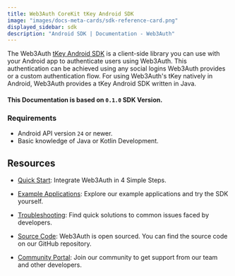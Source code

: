 ```yaml
---
title: Web3Auth CoreKit tKey Android SDK
image: "images/docs-meta-cards/sdk-reference-card.png"
displayed_sidebar: sdk
description: "Android SDK | Documentation - Web3Auth"
---
```


The Web3Auth [tKey Android SDK](https://github.com/torusresearch/tkey-rust-android) is a client-side library you can use with your Android app to
authenticate users using Web3Auth. This authentication can be achieved using any social logins Web3Auth provides or a custom authentication flow. For
using Web3Auth's tKey natively in Android, Web3Auth provides a tKey Android SDK written in Java.

#### This Documentation is based on `0.1.0` SDK Version.

### Requirements

- Android API version `24` or newer.
- Basic knowledge of Java or Kotlin Development.

## Resources

- [Quick Start](/quick-start?product=Core+Kit&sdk=tKey+Android+SDK&platform=Android): Integrate Web3Auth in 4 Simple Steps.

- [Example Applications](/examples?product=Core+Kit&sdk=tKey+Android+SDK): Explore our example applications and try the SDK yourself.

- [Troubleshooting](/troubleshooting): Find quick solutions to common issues faced by developers.

- [Source Code](https://github.com/torusresearch/tkey-rust-android): Web3Auth is open sourced. You can find the source code on our GitHub repository.

- [Community Portal](https://web3auth.io/community/c/help-core-kit/tkey-android/28): Join our community to get support from our team and other
  developers.
